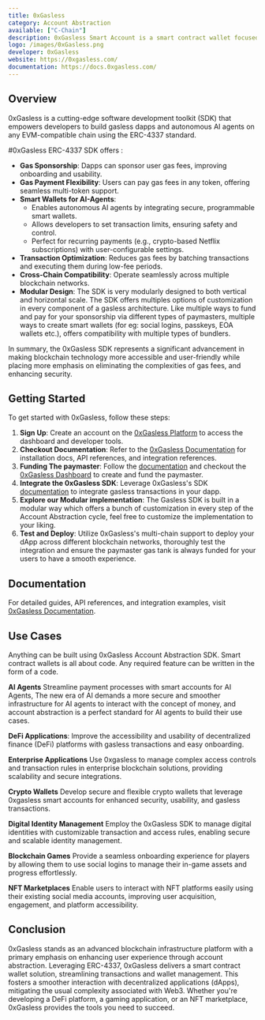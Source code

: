 ```yaml
---
title: 0xGasless
category: Account Abstraction
available: ["C-Chain"]
description: 0xGasless Smart Account is a smart contract wallet focused on implementing Account Abstraction. It builds on the core concepts of Gnosis and Argent safes and is compliant with ERC-4337.
logo: /images/0xGasless.png
developer: 0xGasless
website: https://0xgasless.com/
documentation: https://docs.0xgasless.com/
---
```


## Overview

0xGasless is a cutting-edge software development toolkit (SDK) that empowers developers to build gasless dapps and autonomous AI agents on any EVM-compatible chain using the ERC-4337 standard.

#0xGasless ERC-4337 SDK offers : 

- **Gas Sponsorship**: Dapps can sponsor user gas fees, improving onboarding and usability.
- **Gas Payment Flexibility**: Users can pay gas fees in any token, offering seamless multi-token support.
- **Smart Wallets for AI-Agents**:
  - Enables autonomous AI agents by integrating secure, programmable smart wallets.
  - Allows developers to set transaction limits, ensuring safety and control.
  - Perfect for recurring payments (e.g., crypto-based Netflix subscriptions) with user-configurable settings.
- **Transaction Optimization**: Reduces gas fees by batching transactions and executing them during low-fee periods.
- **Cross-Chain Compatibility**: Operate seamlessly across multiple blockchain networks.
- **Modular Design**: The SDK is very modularly designed to both vertical and horizontal scale. The SDK offers multiples options of customization in every component of a gasless architecture. Like multiple ways to fund and pay for your sponsorship via different types of paymasters, multiple ways to create smart wallets (for eg: social logins, passkeys, EOA wallets etc.), offers compatibility with multiple types of bundlers.

In summary, the 0xGasless SDK represents a significant advancement in making blockchain technology more accessible and user-friendly while placing more emphasis on eliminating the complexities of gas fees, and enhancing security.


## Getting Started

To get started with 0xGasless, follow these steps:

1. **Sign Up**: Create an account on the [0xGasless Platform](https://dashboard.0xgasless.com/) to access the dashboard and developer tools.
2. **Checkout Documentation**: Refer to the [0xGasless Documentation](https://docs.0xgasless.com/) for installation docs, API references, and integration references.
3. **Funding The paymaster**: Follow the [documentation](https://docs.0xgasless.com/getting-started/quick-start-guide) and checkout the [0xGasless Dashboard](https://dashboard.0xgasless.com/) to create and fund the paymaster.
4. **Integrate the 0xGasless SDK**: Leverage 0xGasless's SDK [documentation](https://docs.0xgasless.com/api-reference/api-documentation) to integrate gasless transactions in your dapp.
5. **Explore our Modular implementation**: The Gasless SDK is built in a modular way which offers a bunch of customization in every step of the Account Abstraction cycle, feel free to customize the implementation to your liking.
5. **Test and Deploy**: Utilize 0xGasless's multi-chain support to deploy your dApp across different blockchain networks, thoroughly test the integration and ensure the paymaster gas tank is always funded for your users to have a smooth experience.

## Documentation

For detailed guides, API references, and integration examples, visit [0xGasless Documentation](https://docs.0xgasless.com/).

## **Use Cases**

Anything can be built using 0xGasless Account Abstraction SDK. Smart contract wallets is all about code. Any required feature can be written in the form of a code. 

**AI Agents**  Streamline payment processes with smart accounts for AI Agents, The new era of AI demands a more secure and smoother infrastructure for AI agents to interact with the concept of money, and account abstraction is a perfect standard for AI agents to build their use cases.

**DeFi Applications**:  Improve the accessibility and usability of decentralized finance (DeFi) platforms with gasless transactions and easy onboarding.

**Enterprise Applications**  Use 0xgasless to manage complex access controls and transaction rules in enterprise blockchain solutions, providing scalability and secure integrations.  

**Crypto Wallets**  Develop secure and flexible crypto wallets that leverage 0xgasless smart accounts for enhanced security, usability, and gasless transactions.  

**Digital Identity Management**  Employ the 0xGasless SDK to manage digital identities with customizable transaction and access rules, enabling secure and scalable identity management.  

**Blockchain Games**  Provide a seamless onboarding experience for players by allowing them to use social logins to manage their in-game assets and progress effortlessly.  

**NFT Marketplaces**  Enable users to interact with NFT platforms easily using their existing social media accounts, improving user acquisition, engagement, and platform accessibility.  


## Conclusion

0xGasless stands as an advanced blockchain infrastructure platform with a primary emphasis on enhancing user experience through account abstraction. Leveraging ERC-4337, 0xGasless delivers a smart contract wallet solution, streamlining transactions and wallet management. This fosters a smoother interaction with decentralized applications (dApps), mitigating the usual complexity associated with Web3. Whether you're developing a DeFi platform, a gaming application, or an NFT marketplace, 0xGasless provides the tools you need to succeed.

